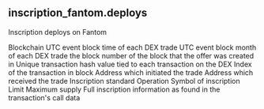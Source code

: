 ## inscription_fantom.deploys 
Inscription deploys on Fantom


<ParamField path="blockchain">
Blockchain
</ParamField>
<ParamField path="block_time">
UTC event block time of each DEX trade
</ParamField>
<ParamField path="block_month">
UTC event block month of each DEX trade
</ParamField>
<ParamField path="block_number">
the block number of the block that the offer was created in
</ParamField>
<ParamField path="tx_hash">
Unique transaction hash value tied to each transaction on the DEX
</ParamField>
<ParamField path="tx_index">
Index of the transaction in block
</ParamField>
<ParamField path="tx_from">
Address which initiated the trade
</ParamField>
<ParamField path="tx_to">
Address which received the trade
</ParamField>
<ParamField path="inscription_standard">
Inscription standard
</ParamField>
<ParamField path="operation">
Operation
</ParamField>
<ParamField path="inscription_symbol">
Symbol of inscription
</ParamField>
<ParamField path="mint_limit">
Limit
</ParamField>
<ParamField path="max_supply">
Maximum supply
</ParamField>
<ParamField path="full_inscription">
Full inscription information as found in the transaction&#x27;s call data
</ParamField>
